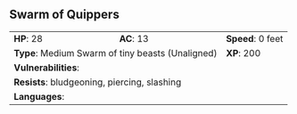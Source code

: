 ## Swarm of Quippers {#monster-swarm-of-quippers}

```{=html}
<table class="table table-striped">
    <tbody>
        <tr>                    
            <td><b>HP</b>: 28</td>
            <td><b>AC</b>: 13</td>
            <td><b>Speed</b>: 0 feet</td>
        </tr>
        <tr>
            <td colspan="2"><b>Type</b>: Medium Swarm of tiny beasts (Unaligned)</td>
            <td><b>XP</b>: 200</td>
        </tr>
        <tr>
            <td colspan="3"><b>Vulnerabilities</b>: </td>
        </tr>
        <tr>
            <td colspan="3"><b>Resists</b>: bludgeoning, piercing, slashing</td>
        </tr>
        <tr>
            <td colspan="3"><b>Languages</b>: </td>
        </tr>
    </tbody>
</table>
```